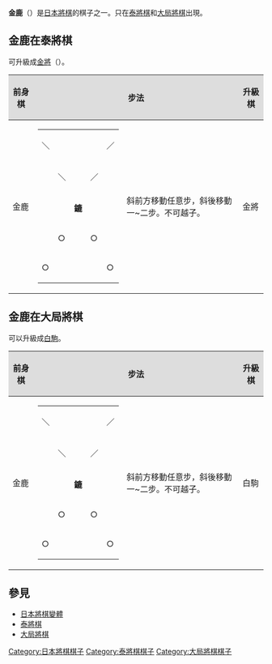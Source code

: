 {{unreferenced|time=2013-06-02T11:43:00+00:00}}
{{japanese|japanese=金鹿|kana=こんろく|romaji=Konroku}}

'''金鹿'''（{{lang|ja|こんろく}}）是[[日本將棋|日本將棋]]的棋子之一。只在[[泰將棋|泰將棋]]和[[大局將棋|大局將棋]]出現。

==金鹿在泰將棋==
可升級成[[金將|金將]]（{{lang|ja|きんしょう}}）。
{| class="wikitable" border="1"
!style="background-color:#dddddd"|前身棋
!style="background-color:#dddddd" colspan="2"|步法
!style="background-color:#dddddd"|升級棋
!style="background-color:#dddddd" colspan="2"|步法
|-
|金鹿
|
{|border="2" cellspacing="0" cellpadding="3"
|＼|| || || ||／
|-
| ||＼|| ||／|| 
|-
| || ||'''鏕'''|| || 
|-
| ||○|| ||○|| 
|-
|○|| || || ||○
|}
|斜前方移動任意步，斜後移動一~二步。不可越子。
|金將
|
{|border="2" cellspacing="0" cellpadding="3"
|{{Color|white|■}}|| || || ||{{Color|white|■}}
|-
| ||○||○||○|| 
|-
| ||○||'''金'''||○|| 
|-
| || ||○|| || 
|-
| || || || || 
|}
|可循縱向、橫向、前斜向走一格。
|}

==金鹿在大局將棋==
可以升級成[[白駒|白駒]]。
{| class="wikitable" border="1"
!style="background-color:#dddddd"|前身棋
!style="background-color:#dddddd" colspan="2"|步法
!style="background-color:#dddddd"|升級棋
!style="background-color:#dddddd" colspan="2"|步法
|-
|金鹿
|
{|border="2" cellspacing="0" cellpadding="3"
|＼|| || || ||／
|-
| ||＼|| ||／|| 
|-
| || ||'''鏕'''|| || 
|-
| ||○|| ||○|| 
|-
|○|| || || ||○
|}
|斜前方移動任意步，斜後移動一~二步。不可越子。
|白駒
|
{|border="2" cellspacing="0" cellpadding="3"
|＼|| ||｜|| ||／
|-
| ||＼||｜||／|| 
|-
| || ||'''駨'''|| || 
|-
| || ||｜|| || 
|-
| || ||｜|| || 
|}
|可循縱向、前斜向自由行走。不得越過其他棋子。
|}


==參見==
*[[日本將棋變體|日本將棋變體]]
*[[泰將棋|泰將棋]]
*[[大局將棋|大局將棋]]

[[Category:日本將棋棋子|Category:日本將棋棋子]]
[[Category:泰將棋棋子|Category:泰將棋棋子]]
[[Category:大局將棋棋子|Category:大局將棋棋子]]